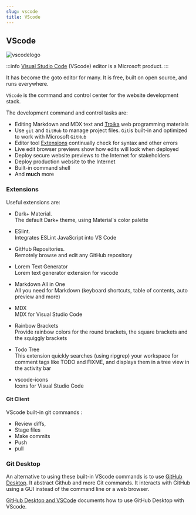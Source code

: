```yaml
---
slug: vscode
title: VScode
---
```


## VScode 

![vscodelogo](/img/vscodelogo.png)

:::info
[Visual Studio Code](https://code.visualstudio.com) (VScode) editor is a Microsoft product.
:::

It has become the goto editor for many. It is free, built on open source, and runs everywhere.

`VScode` is the command and control center for the website development stack.

The development command and control tasks are:

- Editing Markdown and MDX text and [Troika](programming#troika) web programming materials
- Use `git` and `GitHub` to manage project files. `Git`is built-in and optimized to work with Microsoft `GitHub`
- Editor tool [Extensions](#extensions) continually check for syntax and other errors
- Live edit browser previews show how edits will look when deployed
- Deploy secure website previews to the Internet for stakeholders
- Deploy production website to the Internet
- Built-in command shell
- And **much** more

### Extensions

Useful extensions are:

- Dark+ Material.  
The default Dark+ theme, using Material's color palette

- ESlint.  
Integrates ESLint JavaScript into VS Code

- GitHub Repositories.  
Remotely browse and edit any GitHub repository

- Lorem Text Generator  
Lorem text generator extension for vscode

-  Markdown All in One  
All you need for Markdown (keyboard shortcuts, table of contents, auto preview and more)

- MDX  
MDX for Visual Studio Code

- Rainbow Brackets  
Provide rainbow colors for the round brackets, the square brackets and the squiggly brackets

- Todo Tree  
This extension quickly searches (using ripgrep) your workspace for comment tags like TODO and FIXME, and displays them in a tree view in the activity bar

- vscode-icons  
Icons for Visual Studio Code

#### Git Client

VScode built-in git commands :

 - Review diffs, 
 - Stage files
 - Make commits
 - Push 
 - pull 

### Git Desktop

An alternative to using these built-in VScode commands is to use [GitHub Desktop](https://docs.github.com/en/desktop). It abstract Github and more Git commands. It interacts with GitHub using a GUI instead of the command line or a web browser. 

[GitHub Desktop and VSCode](http://www.rodanthi-alexiou.com/github-101-github-desktop-and-vscode/) documents how to use GitHub Desktop with VScode. 

